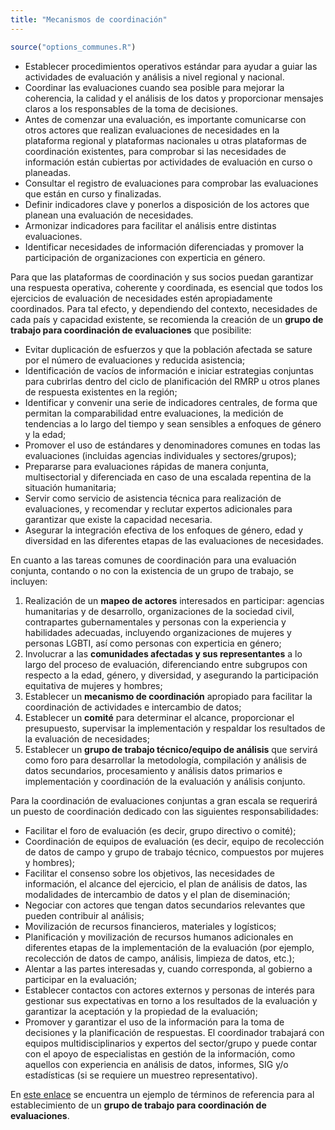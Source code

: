 ```yaml
---
title: "Mecanismos de coordinación"
---
```


```r
source("options_communes.R")
```


<div class="important">
- Establecer procedimientos operativos estándar para ayudar a guiar las actividades de evaluación y análisis a nivel regional y nacional.
- Coordinar las evaluaciones cuando sea posible para mejorar la coherencia, la calidad y el análisis de los datos y proporcionar mensajes claros a los responsables de la toma de decisiones.
- Antes de comenzar una evaluación, es importante comunicarse con otros actores que realizan evaluaciones de necesidades en la plataforma regional y plataformas nacionales u otras plataformas de coordinación existentes, para comprobar si las necesidades de información están cubiertas por actividades de evaluación en curso o planeadas.
- Consultar el registro de evaluaciones para comprobar las evaluaciones que están en curso y finalizadas.
- Definir indicadores clave y ponerlos a disposición de los actores que planean una evaluación de necesidades.
- Armonizar indicadores para facilitar el análisis entre distintas evaluaciones.
- Identificar necesidades de información diferenciadas y promover la participación de organizaciones con experticia en género.
</div>



Para que las plataformas de coordinación y sus socios puedan garantizar una respuesta operativa, coherente y coordinada, es esencial que todos los ejercicios de evaluación de necesidades estén apropiadamente coordinados. Para tal efecto, y dependiendo del contexto, necesidades de cada país y capacidad existente, se recomienda la creación de un **grupo de trabajo para coordinación de evaluaciones** que posibilite:

- Evitar duplicación de esfuerzos y que la población afectada se sature por el número de evaluaciones y reducida asistencia;
- Identificación de vacíos de información e iniciar estrategias conjuntas para cubrirlas dentro del ciclo de planificación del RMRP u otros planes de respuesta existentes en la región;
- Identificar y convenir una serie de indicadores centrales, de forma que permitan la comparabilidad entre evaluaciones, la medición de tendencias a lo largo del tiempo y sean sensibles a enfoques de género y la edad;
- Promover el uso de estándares y denominadores comunes en todas las evaluaciones (incluidas agencias individuales y sectores/grupos);
- Prepararse para evaluaciones rápidas de manera conjunta, multisectorial y diferenciada en caso de una escalada repentina de la situación humanitaria;
- Servir como servicio de asistencia técnica para realización de evaluaciones, y recomendar y reclutar expertos adicionales para garantizar que existe la capacidad necesaria.
- Asegurar la integración efectiva de los enfoques de género, edad y diversidad en las diferentes etapas de las evaluaciones de necesidades.

En cuanto a las tareas comunes de coordinación para una evaluación conjunta, contando o no con la existencia de un grupo de trabajo, se incluyen:

1. Realización de un **mapeo de actores** interesados en participar: agencias humanitarias y de desarrollo, organizaciones de la sociedad civil, contrapartes gubernamentales y personas con la experiencia y habilidades adecuadas, incluyendo organizaciones de mujeres y personas LGBTI, así como personas con experticia en género;
2. Involucrar a las **comunidades afectadas y sus representantes** a lo largo del proceso de evaluación, diferenciando entre subgrupos con respecto a la edad, género, y diversidad, y asegurando la participación equitativa de mujeres y hombres;
3. Establecer un **mecanismo de coordinación** apropiado para facilitar la coordinación de actividades e intercambio de datos;
4. Establecer un **comité** para determinar el alcance, proporcionar el presupuesto, supervisar la implementación y respaldar los resultados de la evaluación de necesidades;
5. Establecer un **grupo de trabajo técnico/equipo de análisis** que servirá como foro para desarrollar la metodología, compilación y análisis de datos secundarios, procesamiento y análisis datos primarios e implementación y coordinación de la evaluación y análisis conjunto.


Para la coordinación de evaluaciones conjuntas a gran escala se requerirá un puesto de coordinación dedicado con las siguientes responsabilidades:

- Facilitar el foro de evaluación (es decir, grupo directivo o comité);
- Coordinación de equipos de evaluación (es decir, equipo de recolección de datos de campo y grupo de trabajo técnico, compuestos por mujeres y hombres);
- Facilitar el consenso sobre los objetivos, las necesidades de información, el alcance del ejercicio, el plan de análisis de datos, las modalidades de intercambio de datos y el plan de diseminación;
- Negociar con actores que tengan datos secundarios relevantes que pueden contribuir al análisis;
- Movilización de recursos financieros, materiales y logísticos;
- Planificación y movilización de recursos humanos adicionales en diferentes etapas de la implementación de la evaluación (por ejemplo, recolección de datos de campo, análisis, limpieza de datos, etc.);
- Alentar a las partes interesadas y, cuando corresponda, al gobierno a participar en la evaluación;
- Establecer contactos con actores externos y personas de interés para gestionar sus expectativas en torno a los resultados de la evaluación y garantizar la aceptación y la propiedad de la evaluación;
- Promover y garantizar el uso de la información para la toma de decisiones y la planificación de respuestas. El coordinador trabajará con equipos multidisciplinarios y expertos del sector/grupo y puede contar con el apoyo de especialistas en gestión de la información, como aquellos con experiencia en análisis de datos, informes, SIG y/o estadísticas (si se requiere un muestreo representativo).

En [este enlace](https://drive.google.com/open?id=12oDJJF-cS6WX_lnXTXW6MyyJXJWPz1-j) se encuentra un ejemplo de términos de referencia para al establecimiento de un **grupo de trabajo para coordinación de evaluaciones**.

